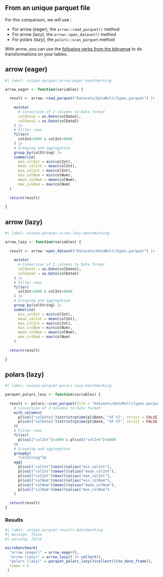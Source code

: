 ## From an unique parquet file


For this comparison, we will use :

- For arrow (eager), the `arrow::read_parquet()` method
- For arrow (lazy), the `arrow::open_dataset()` method
- For polars (lazy), the `polars::scan_parquet` method

::: {.callout-note}
With arrow, you can use the [following verbs from the tidyverse](https://arrow.apache.org/docs/dev/r/reference/acero.html) to do transformations on your tables.
:::

::: {.panel-tabset}

## arrow (eager)

```r
#| label: unique-parquet-arrow-eager-benchmarking

arrow_eager <- function(variables) {
  
  result <- arrow::read_parquet("Datasets/DataMultiTypes.parquet") |>
    
    mutate(
      # Conversion of 2 columns to Date format
      colDate1 = as.Date(colDate1),
      colDate2 = as.Date(colDate2)
    ) |>
    # Filter rows
    filter(
      colInt>2000 & colInt<8000
    ) |>
    # Grouping and aggregation
    group_by(colString) |> 
    summarise(
      min_colInt = min(colInt),
      mean_colInt = mean(colInt),
      mas_colInt = max(colInt),
      min_colNum = min(colNum),
      mean_colNum = mean(colNum),
      max_colNum = max(colNum)
  )
  
  return(result)
  
}
```

## arrow (lazy)

```r
#| label: unique-parquet-arrow-lazy-benchmarking

arrow_lazy <- function(variables) {
  
  result <- arrow::open_dataset("Datasets/DataMultiTypes.parquet") |>
    
    mutate(
      # Conversion of 2 columns to Date format
      colDate1 = as.Date(colDate1),
      colDate2 = as.Date(colDate2)
    ) |>
    # Filter rows
    filter(
      colInt>2000 & colInt<8000
    ) |>
    # Grouping and aggregation
    group_by(colString) |> 
    summarise(
      min_colInt = min(colInt),
      mean_colInt = mean(colInt),
      mas_colInt = max(colInt),
      min_colNum = min(colNum),
      mean_colNum = mean(colNum),
      max_colNum = max(colNum)
    )
  
  return(result)
  
}
```

## polars (lazy)

```r
#| label: unique-parquet-polars-lazy-benchmarking

parquet_polars_lazy <- function(variables) {
  
  result <- polars::scan_parquet(file = "Datasets/DataMultiTypes.parquet")$
    # Conversion of 2 columns to Date format
    with_columns(
      pl$col("colDate1")$str$strptime(pl$Date, "%F %T", strict = FALSE),
      pl$col("colDate2")$str$strptime(pl$Date, "%F %T", strict = FALSE)
    )$
    # Filter rows
    filter(
      pl$col("colInt")>2000 & pl$col("colInt")<8000
    )$
    # Grouping and aggregation
    groupby(
      "colString")$
    agg(
      pl$col("colInt")$min()$alias("min_colInt"),
      pl$col("colInt")$mean()$alias("mean_colInt"),
      pl$col("colInt")$max()$alias("max_colInt"),
      pl$col("colNum")$min()$alias("min_colNum"),
      pl$col("colNum")$mean()$alias("mean_colNum"),
      pl$col("colNum")$max()$alias("max_colNum")
    )
  
  return(result)
}
```
:::

### Results

```r
#| label: unique-parquet-results-benchmarking
#| message: false
#| warning: false

microbenchmark(
  "arrow (eager)" = arrow_eager(),
  "arrow (lazy)" = arrow_lazy() |> collect(),
  "polars (lazy)" = parquet_polars_lazy()$collect()$to_data_frame(),
  times = 5
 )
```
 